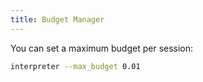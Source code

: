 ---
title: Budget Manager
---

You can set a maximum budget per session:
```bash
interpreter --max_budget 0.01
```